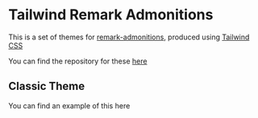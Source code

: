 
# Tailwind Remark Admonitions

This is a set of themes for [remark-admonitions](https://github.com/elviswolcott/remark-admonitions), produced using [Tailwind CSS](https://tailwindcss.com/)

You can find the repository for these [here](https://github.com/samrobbins85/tailwind-remark-admonitions)

## Classic Theme

You can find an example of this <Link href="/classic"><a className="cursor-pointer">here</a></Link>